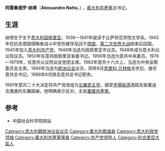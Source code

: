 '''阿雷桑德罗·纳塔'''（'''Alessandro Natta'''，{{bd|1918年|1月7日|2001年|5月23日}}) ，[[義大利共產黨|義大利共產黨]]总书记。

== 生涯 ==
纳塔生于生于[[意大利|意大利]][[因佩里亚|因佩里亚]]，1936—1941年就读于比萨师范学院文学系。1943年在抗击德国侵略者战斗中受伤被俘及囚于[[德国|德国]]，[[第二次世界大战|第二次世界大战]]结束后回国。1945年加入[[意大利共产党|意大利共产党]]。1946年当选为因佩里亚市议员。1948年成为意大利众议院议员。1950年任意共因佩里亚省委书记。1956年当选为意共中央委员。1976—1979年，任意共众议院议会党团主席。1983年意共十六大上，当选为中央监察委员会主席。1984年当选为[[欧洲议会|欧洲议会]]议员，同年6月[[恩里科·贝林格|恩里科·贝林格]]去世后，接任意共总书记。1988年6月辞去意共总书记职务。

1991年意共二十大决定将共产党改组为[[左翼民主党|左翼民主党]]，接受[[市場經濟|市場經濟]]道路及放棄過去激進的左翼路線，他明确表示反对，主张[[重建共產黨|重建共產黨]]。

== 参考 ==
*中国社会科学院网站

{{start box}}
{{succession box|[[恩里科·贝林格|恩里科·贝林格]]|[[阿吉利·奥凯托|阿吉利·奥凯托]]|[[意大利共产党|意大利共产党]]总书记|1984年-1988年}}
{{end box}}

{{Authority control}}
[[Category:意大利籍欧洲议会议员|Category:意大利籍欧洲议会议员]]
[[Category:義大利眾議員|Category:義大利眾議員]]
[[Category:意大利政党领袖|Category:意大利政党领袖]]
[[Category:義大利共產黨黨員|Category:義大利共產黨黨員]]
[[Category:共产党领导人|Category:共产党领导人]]
[[Category:利古里亞大區人|Category:利古里亞大區人]]